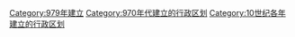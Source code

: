 {{Cat topic in year| topic=建立的行政区划|year=979}}
[[Category:979年建立|Category:979年建立]]
[[Category:970年代建立的行政区划|Category:970年代建立的行政区划]]
[[Category:10世纪各年建立的行政区划|Category:10世纪各年建立的行政区划]]